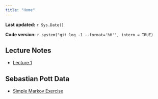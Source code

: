 ```yaml
---
title: "Home"
---
```


**Last updated:** `r Sys.Date()`

**Code version:** `r system("git log -1 --format='%H'", intern = TRUE)`

## Lecture Notes

*   [Lecture 1](../docs/lec1.pdf)



## Sebastian Pott Data

*  [Simple Markov Exercise](potts_1.html)

